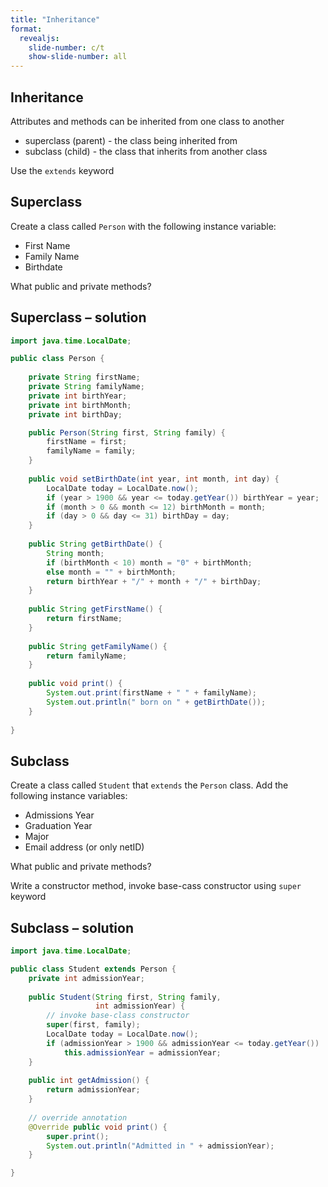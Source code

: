 ```yaml
---
title: "Inheritance"
format:
  revealjs:
    slide-number: c/t
    show-slide-number: all
---
```


##  Inheritance

Attributes and methods can be inherited from one class to another

* superclass (parent) - the class being inherited from
* subclass (child) - the class that inherits from another class

Use the `extends` keyword

## Superclass

Create a class called `Person` with the following instance variable:

* First Name
* Family Name
* Birthdate

What public and private methods?

## Superclass -- solution

```java
import java.time.LocalDate;

public class Person {
	
	private String firstName;
	private String familyName;
	private int birthYear;
	private int birthMonth;
	private int birthDay;

	public Person(String first, String family) {
		firstName = first;
		familyName = family;
	}
	
	public void setBirthDate(int year, int month, int day) {
		LocalDate today = LocalDate.now(); 
		if (year > 1900 && year <= today.getYear()) birthYear = year;
		if (month > 0 && month <= 12) birthMonth = month;
		if (day > 0 && day <= 31) birthDay = day;
	}
	
	public String getBirthDate() {
		String month;
		if (birthMonth < 10) month = "0" + birthMonth;
		else month = "" + birthMonth;
		return birthYear + "/" + month + "/" + birthDay;
	}
	
	public String getFirstName() {
		return firstName;
	}
	
	public String getFamilyName() {
		return familyName;
	}
	
	public void print() {
		System.out.print(firstName + " " + familyName);
		System.out.println(" born on " + getBirthDate());
	}
	
}
```

## Subclass

Create a class called `Student` that `extends` the `Person` class.
Add the following instance variables:

* Admissions Year
* Graduation Year
* Major
* Email address (or only netID)

What public and private methods?

Write a constructor method, invoke base-cass constructor using `super` keyword

## Subclass -- solution

```java
import java.time.LocalDate;

public class Student extends Person {
	private int admissionYear;
	
	public Student(String first, String family,
			       int admissionYear) {
		// invoke base-class constructor
		super(first, family);
		LocalDate today = LocalDate.now(); 
		if (admissionYear > 1900 && admissionYear <= today.getYear()) 
			this.admissionYear = admissionYear;
	}
	
	public int getAdmission() {
		return admissionYear;
	}
	
	// override annotation
	@Override public void print() {
		super.print();
		System.out.println("Admitted in " + admissionYear);
	}

}
```

